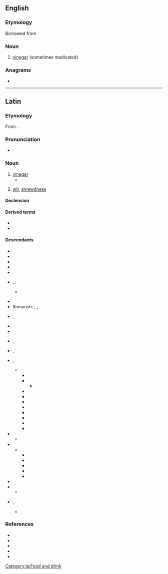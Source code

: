 ==English==

===Etymology===
Borrowed from {{bor|en|la|acetum}}

===Noun===
{{en-noun}}

# {{lb|en|obsolete}} [[vinegar]] (sometimes medicated)

===Anagrams===
* {{anagrams|en|a=acemtu|cumate|mucate}}

----

==Latin==

===Etymology===
From {{m|la|aceō||to be sour}}.

===Pronunciation===
* {{la-IPA|acētum}}

===Noun===
{{la-noun|acētum<2>}}

# [[vinegar]]
#* {{Q|la|Suetonius|De vita Caesarum|4|37|quote=Nepōtātus sūmptibus omnium prōdigōrum ingenia superāvit, commentus novum balneārum ūsum, portentōsissima genera cibōrum atque cēnārum, ut calidīs frīgidīsque unguentīs lavārētur, prētiōsissima margarīta '''acētō''' liquefacta sorbēret, convīvīs ex aurō pānēs et obsōnia appōneret, aut frūgī hominem esse oportere dictitāns aut Caesarem.|trans=In the devices of his profuse expenditure, he surpassed all the prodigals that ever lived; inventing a new kind of bath, with strange dishes and suppers, washing in precious unguents, both warm and cold, drinking pearls of immense value dissolved in '''vinegar''', and serving up for his guests loaves and other victuals modelled in gold; often saying, " that a man ought either to be a good economist or an emperor."|transyear=1889|transauthor=Alexander Thomson}}
# {{lb|la|figuratively}} [[wit]], [[shrewdness]]

====Declension====
{{la-ndecl|acētum<2>}}

====Derived terms====
* {{l|la|acētābulum}}
* {{l|la|acētāria}}

====Descendants====
{{i|Romance descendants:}}
{{top2}}
* {{desc|dlm|acait}}
* {{desc|fur|asêt}}
* {{desc|gl|acedo}}
* {{desc|ist|azì}}
* {{desc|it|aceto}}
* {{desc|fro|aisil}}, {{l|fro|aisin}}
** {{desc|nl|azijn|bor=1}}
{{mid2}}
* {{desc|pt|azedo}}
* Romansh: {{l|rm|aschieu}}, {{l|rm|ischiu}}, {{l|rm|aschaid}}
* {{desc|sc|achedu}}, {{l|sc|achetu}}
* {{desc|scn|acitu}}
* {{desc|es|acedo}}
* {{desc|vec|axedo}}, {{l|vec|axéo}}
{{bottom}}

{{i|Loanwords:}}
{{top2}}
* {{desc|en|acetate|bor=1}}, {{l|en|acetum}}
* {{desc|got|𐌰𐌺𐌴𐌹𐍄|bor=1}}, {{l|got|𐌰𐌺𐌴𐍄}}
** {{desc|cu|оцьтъ|bor=1}}
*** {{desc|be|о́цет}}
*** {{desc|bg|оце́т}}
**** {{desc|mk|оцет}}
*** {{desc|cs|ocet}}
*** {{desc|hu|ecet|bor=1}}
*** {{desc|pl|ocet}}
*** {{desc|ro|oțet|bor=1}}
*** {{desc|ru|о́цет}}
*** {{desc|sh|ocat}}
*** {{desc|sk|ocot}}
*** {{desc|uk|о́цет}}
* {{desc|dum|edik|bor=1}}
** {{desc|nl|edik}}
* {{desc|gml|edik|bor=1}}
** {{desc|non|edik|bor=1}}
*** {{desc|da|eddike}}
*** {{desc|fo|edikur}}
*** {{desc|is|edik}}
*** {{desc|no|eddik}}
*** {{desc|sv|ättika}}
* {{desc|ang|æced|bor=1}}
* {{desc|goh|ezzih|bor=1}}
** {{desc|de|Essig}}
* {{desc|sga|aicét|bor=1}}, {{l|sga|aigéd}}
** {{desc|ga|aigéad|gloss=acid}}
{{bottom}}

===References===
* {{R:L&S}}
* {{R:Elementary Lewis}}
* {{R:du Cange}}
* {{R:Gaffiot}}
* {{R:Peck}}

[[Category:la:Food and drink]]